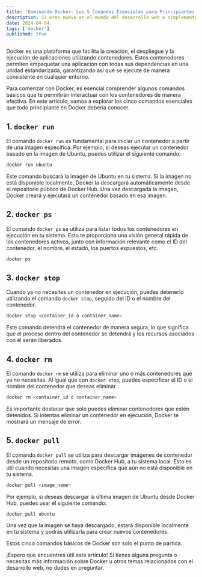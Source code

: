 ```yaml
---
title: 'Dominando Docker: Los 5 Comandos Esenciales para Principiantes'
description: Si eres nuevo en el mundo del desarrollo web o simplemente estás explorando nuevas tecnologías, es probable que hayas escuchado hablar de Docker.
date: 2024-04-04
tags: ['docker']
published: true
---
```


<ContentHero
  src='/imgs/docker-comandos.webp'
  alt='Logo Docker'
  url='https://www.docker.com/'
/>

Docker es una plataforma que facilita la creación, el despliegue y la ejecución de aplicaciones utilizando contenedores. Estos contenedores permiten empaquetar una aplicación con todas sus dependencias en una unidad estandarizada, garantizando así que se ejecute de manera consistente en cualquier entorno.

Para comenzar con Docker, es esencial comprender algunos comandos básicos que te permitirán interactuar con los contenedores de manera efectiva. En este artículo, vamos a explorar los cinco comandos esenciales que todo principiante en Docker debería conocer.

## 1. `docker run`

El comando `docker run` es fundamental para iniciar un contenedor a partir de una imagen específica. Por ejemplo, si deseas ejecutar un contenedor basado en la imagen de Ubuntu, puedes utilizar el siguiente comando:

```bash
docker run ubuntu
```

Este comando buscará la imagen de Ubuntu en tu sistema. Si la imagen no está disponible localmente, Docker la descargará automáticamente desde el repositorio público de Docker Hub. Una vez descargada la imagen, Docker creará y ejecutará un contenedor basado en esa imagen.

## 2. `docker ps`

El comando `docker ps` se utiliza para listar todos los contenedores en ejecución en tu sistema. Esto te proporciona una visión general rápida de los contenedores activos, junto con información relevante como el ID del contenedor, el nombre, el estado, los puertos expuestos, etc.

```bash
docker ps
```

## 3. `docker stop`

Cuando ya no necesites un contenedor en ejecución, puedes detenerlo utilizando el comando `docker stop`, seguido del ID o el nombre del contenedor.

```bash
docker stop <container_id ó container_name>
```

Este comando detendrá el contenedor de manera segura, lo que significa que el proceso dentro del contenedor se detendrá y los recursos asociados con él serán liberados.

## 4. `docker rm`

El comando `docker rm` se utiliza para eliminar uno o más contenedores que ya no necesitas. Al igual que con `docker stop`, puedes especificar el ID o el nombre del contenedor que deseas eliminar.

```bash
docker rm <container_id ó container_name>
```

Es importante destacar que solo puedes eliminar contenedores que estén detenidos. Si intentas eliminar un contenedor en ejecución, Docker te mostrará un mensaje de error.

## 5. `docker pull`

El comando `docker pull` se utiliza para descargar imágenes de contenedor desde un repositorio remoto, como Docker Hub, a tu sistema local. Esto es útil cuando necesitas una imagen específica que aún no está disponible en tu sistema.

```bash
docker pull <image_name>
```

Por ejemplo, si deseas descargar la última imagen de Ubuntu desde Docker Hub, puedes usar el siguiente comando:

```bash
docker pull ubuntu
```

Una vez que la imagen se haya descargado, estará disponible localmente en tu sistema y podrás utilizarla para crear nuevos contenedores.

Estos cinco comandos básicos de Docker son solo el punto de partida.

¡Espero que encuentres útil este artículo! Si tienes alguna pregunta o necesitas más información sobre Docker u otros temas relacionados con el desarrollo web, no dudes en preguntar.
